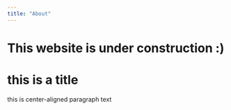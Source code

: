 ```yaml
---
title: "About"
---
```


<h1> This website is under construction :) </h1>


<h1 class="title">this is a title</h1>


<p class="title center-text"> this is center-aligned paragraph text</p>
